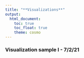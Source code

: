 ```yaml
---
title: "**Visualizations**"
output: 
  html_document:
    toc: true
    toc_float: true
    theme: cosmo
---
```


### **Visualization sample I** - 7/2/21

